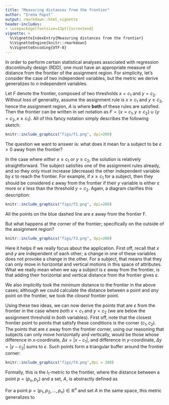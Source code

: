 ```yaml
---
title: "Measuring distances from the frontier"
author: "Irena Papst"
output: rmarkdown::html_vignette
header-includes:
- \usepackage[fontsize=13pt]{scrextend}
vignette: >
  %\VignetteIndexEntry{Measuring distances from the frontier}
  %\VignetteEngine{knitr::rmarkdown}
  %\VignetteEncoding{UTF-8}
---
```


In order to perform certain statistical analyses associated with regression discontinuity design (RDD), one must have an appropriate measure of distance from the frontier of the assignment region. For simplicity, let's consider the case of two independent variables, but the metric we derive generalizes to $n$ independent variables.

Let $F$ denote the frontier, composed of two thresholds $x = c_1$ and $y = c_2$. Without loss of generality, assume the assignment rule is $x \geq c_1$ and $y \geq c_2$\footnote{The subsequent analysis will still work, even if one or both inequalities are flipped and/or strict.}, hence the assignment region, $A$ is where **both** of these rules are satisfied. Then the frontier can be written in set notation as $F = \{ x = c_1 , y \geq c_2 \} \cup \{ y = c_2, x \geq c_1\}$. All of this fancy notation simply describes the following sketch:

```r
knitr::include_graphics("figs/f1.png", dpi=200)
```

The question we want to answer is: what does it mean for a subject to be $\varepsilon > 0$ away from the frontier?

In the case where *either* $x \geq c_1$ or $y \geq c_2$, the solution is relatively straightforward. The subject satisfies one of the assignment rules already, and so they only must increase (decrease) the other independent variable by $\varepsilon$ to reach the frontier. For example, if $x \geq c_1$ for a subject, then they should be considered $\varepsilon$ away from the frontier if their $y$ variable is either $\varepsilon$ more or $\varepsilon$ less than the threshold $y=c_2$. Again, a diagram clarifies this description:

```r
knitr::include_graphics("figs/f2.png", dpi=200)
```


All the points on the blue dashed line are $\varepsilon$ away from the frontier F. 

But what happens at the corner of the frontier; specifically on the outside of the assignment region?

```r
knitr::include_graphics("figs/f3.png", dpi=200)
```


Here it helps if we really focus about the application. First off, recall that $x$ and $y$ are independent of each other; a change in one of these variables does not provoke a change in the other. For a subject, that means that they can only move in horizontal and vertical motions in this space of attributes. What we really mean when we say a subject is $\varepsilon$ away from the frontier, is that adding their horizontal and vertical distance from the frontier gives $\varepsilon$.

We also implicitly took the *minimum* distance to the frontier in the above cases; although we could calculate the distance between a point and *any* point on the frontier, we took the *closest* frontier point.

Using these two ideas, we can now derive the points that are $\varepsilon$ from the frontier in the case where *both* $x<c_1$ and $y<c_2$ (we are below the assignment threshold in *both* variables). First off, note that the closest frontier point to points that satisfy these conditions is the corner $(c_1, c_2)$. The points that are $\varepsilon$ away from the frontier corner, using our reasoning that subjects can only move horizontally and vertically, would be those whose difference in $x$-coordinate, $\Delta x = |x-c_1|$, and difference in $y$-coordinate, $\Delta y = |y-c_2|$ sums to $\varepsilon$. Such points form a triangular buffer around the frontier corner:

```r
knitr::include_graphics("figs/f4.png",dpi = 200)
```


Formally, this is the $l_1$-metric to the frontier, where the distance between a point $p = (p_x,p_y)$ and a set, $A$, is abstractly defined as\footnote{Really, this quantity should be phrased in terms of the \href{https://en.wikipedia.org/wiki/Infimum_and_supremum}{infimum} instead of the minimum, but I'm omitting these mathematical details here.}
\begin{align}
l_1(p,A) &= \min_{a=(a_x,a_y) \in A} \{ l_1(p,a)\} \\
&= \min_{a=(a_x,a_y) \in A} \{|p_x-a_x|+|p_y-a_y|\}.
\end{align}

For a point $p = (p_1, p_2, ..., p_n) \in \mathbb{R}^n$ and set $A$ in the same space, this metric generalizes to 
\begin{align}
l_1(p,A) = \min_{a = (a_1, a_2, ..., a_n) \in A} \left \{ \sum_{i = 1}^n |p_i - a_i| \right \}.
\end{align}